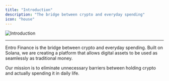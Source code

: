 ```yaml
---
title: "Introduction"
description: "The bridge between crypto and everyday spending"
icon: "house"
---
```


![Introduction](/assets/introduction.png)

---

<Note>
Entro Finance is the bridge between crypto and everyday spending. Built on Solana, we are creating a platform that allows digital assets to be used as seamlessly as traditional money.
</Note>

Our mission is to eliminate unnecessary barriers between holding crypto and actually spending it in daily life.
